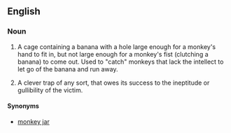 ==English==

===Noun===
{{en-noun|sg=[[monkey]] [[trap]]}}

# {{literally|probably folk-lore}} A cage containing a banana with a hole large enough for a monkey's hand to fit in, but not large enough for a monkey's fist (clutching a banana) to come out.  Used to "catch" monkeys that lack the intellect to let go of the banana and run away.
# {{figuratively}} A clever trap of any sort, that owes its success to the ineptitude or gullibility of the victim.

====Synonyms====
* [[monkey jar]]